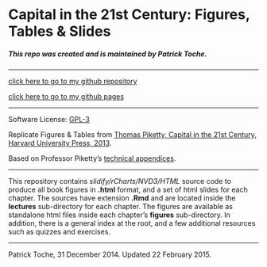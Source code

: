 Capital in the 21st Century: Figures, Tables & Slides 
========================================================

##### This repo was created and is maintained by Patrick Toche.

---------
  
[click here to go to my github repository](https://github.com/ptoche/piketty/)  

[click here to go to my github pages](http://ptoche.github.io/)  


---------

Software License: [GPL-3](http://www.gnu.org/licenses/gpl.html)  

Replicate Figures & Tables from [Thomas Piketty, Capital in the 21st Century, Harvard University Press, 2013](http://en.wikipedia.org/wiki/Capital_in_the_Twenty-First_Century).  

Based on Professor Piketty's [technical appendices](http://piketty.pse.ens.fr/en/capital21c2).  

---------

This repository contains *slidify/rCharts/NVD3/HTML* source code to produce all book figures in **.html** format, and a set of html slides for each chapter. The sources have extension **.Rmd** and are located inside the **lectures** sub-directory for each chapter. The figures are available as standalone html files inside each chapter's **figures** sub-directory. In addition, there is a general index at the root, and a few additional resources such as quizzes and exercises.


------
Patrick Toche, 31 December 2014.
Updated 22 February 2015.